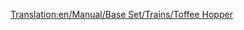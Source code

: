 [[Translation:en/Manual/Base Set/Trains/Toffee Hopper]]
{{es/Manual/Base Set/Trains/Vagones|Imagen=[[File:en/Manual/Base Set/Trains/Toffeehopper.png]]
|Nombre=Vagoneta de caramelos
|PrecioNormal=2.250 € (1.125 £)
|PesoNormal=20 / 50 t
|CapacidadNormal=30 t de caramelos
|PrecioMono="
|PesoMono=20 / 55 t
|CapacidadMono=35 t de caramelos
|PrecioMag="
|PesoMag=20 / 57 t
|CapacidadMag=37 t de caramelos
|Descripción=La '''vagoneta de caramelos''' es necesaria para transportar [[es/Manual/Base Set/Cargos/Caramelos|caramelos]] desde la [[es/Manual/Base Set/Industries/Cantera de caramelos|cantera de caramelos]] hasta la [[es/Manual/Base Set/Industries/Fábrica de dulces|fábrica de dulces]] en el clima [[es/Manual/Clima#fantasia|fantasía]]
}}